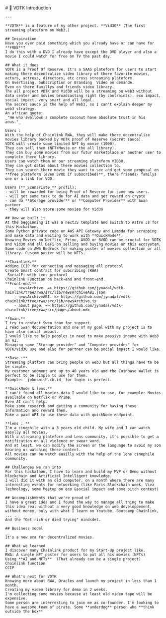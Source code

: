 
<BaseLayout PageID="home">
  <BaseCard title="home">
    <TopBar />
  </BaseCard>

  <BaseCard title="home" image="/warehouse.jpg">
    # 🧊 VDTK Introduction

    ---

    **VDTK** is a feature of my other project. **Vid30** (The first streaming plateform on Web3.)

    ## Inspiration
    Have you ever paid something which you already have or can have for **FREE**?
    I do this with a DVD I already have except the DVD player and also a movie I could watch for free on TV the past day.

    ## What it does
    VDTK is a Proof Of Reserve. It's a SAAS plateform for users to start making there decentralize video library of there favorite movies, actors, actress, directors, etc cross streaming plateform.
    On Avertising, Subscription or Branding  Video on demande.
    Even on there famillys and friends video library.
    The all project VDTK and Vid30 will be a streaming on web3 without data center and movies broadcasting right (by contraints), eco impact, social impact, very smart and all legal.
    The secret sauce is the help of Web3, so I can't explain deeper my web3 strategy.
    An african quote:
    _"He who swallows a complete coconut have absolute trust in his anus."_

    Users :
    With the help of Chainlink RWA, they will make there decentralize movies library backed by VDTK proof of Reserve (secret sauce).
    VDTK will create some limited NFT by movie (1000).
    They can sell them (NFT+Movie or the all library).
    They can buy some movies from our futur marketplace or another user to complete there library.
    Users can watch them on our streaming plateform VID30.
    They can got datas about there movies collection to.
    They can search there movie they want to see and get some proposal on **free plateform (even SVOD if subscribed)**, there friends/ familys one or a link for VOD.

    Users (**_Scenariste_** profil):
    - will be rewarded for being Proof of Reserve for some new users.
    - will get some task to do for AI data and get reward on crypto
    - can do **Storage provider** or **Computer Provider** with Swan partner
    - they will also store some movies for Vid30

    ## How we built it
    At the begginning it was a nextJS template and switch to Astro Js for this Hackathon.
    Some Python private code on AWS API Gateway and Lambda for scrapping and make data and waiting to work with **QuickNode**.
    Knowing Movies on Netflix, Prime, AVOD or BVOD can be crucial for VDTK and Vid30 and all DeFi on selling and buying movies on this ecosystem.
    Some code on AWS Bedrock for making poster of movies collection or all library. Custom poster will be NFTs.

    **Chainlink:**
    Adding CCIP for connecting and messaging all protocol
    Create Smart contract for subcribing (RWA)
    _SocialFi with Lens protocol_
    Chainlink Function on back-end and front-end.
    **Front-end:**
        - newsArchive. => https://github.com/jynadal/vdtk-hainlink/tree/rwa/src/lib/newsArchiveABI.json
        - newsArchiveABI. => https://github.com/jynadal/vdtk-chainlink/tree/rwa/src/lib/newsArchive.js
        - about page. => https://github.com/jynadal/vdtk-chainlink/tree/rwa/src/pages/about.mdx

    **Swan:**
    I try to contact Swan team for support.
    I read Swan documentation and one of my goal with my project is to have also social impact.
    I would like to help peoples in need to make passive income with Web3 an AI.
    Managing some "Storage provider" and "Computer provider" for VDTK/Vid30 use and also for partner can be social impact I would like.

    **Base :**
    Streaming platform can bring people on web3 but all things have to be be simple.
    My customer segment are up to 40 years old and the Coinbase Wallet is perfect to be simple to use for them.
    Example: _johnsmith.cb.id_ for login is perfect.

    **QuickNode & lens:**
    I can't found all movies data I would like to use, for example: Movies available on Netflix or Prime.
    Even AI can't help.
    Make some research and getting a community for having these information and reward them.
    Make a paid API to use these data with quickNode endpoint.

    **lens : **
    I'm a cinephile with a 3 years old child. My wife and I can watch easylly all movies.
    With a streaming plateform and Lens community, it's possible to get a notification on all violence or swear word.
    And at least, we can modify the screen or the language to avoid my son hearing or watching these content.
    All movies can be watch easilly with the help of the lens cinephile community.

    ## Challenges we ran into
    For this hackathon, I have to learn and build my MVP or Demo without blockchain and Artificiel Intelligent knowledge.
    I will did it with an old computer, on a month where there are many interesting events for networking (like Paris Blockchain week, Viva Technology, some Meetup on eco &social impact and some pitch contest)

    ## Accomplishments that we're proud of
    I have a great idea and I found the way to manage all thing to make this idea real without a very good knowledge on web developpement, without money, only with what I learn on Youtube, Bootcamp Chainlink, ... .
    And the "Get rich or died trying" mindsdet.

    ## Business model
    __
    It's a new era for decentralized movies.

    ## What we learned
    I discover many Chainlink product for my Start-Up project like.
    RWA: A single NFT poster for users to put all his movies (NFTs)
    Using **AI and NFTs**  (That already can be a single project)
    Chainlink function
    CCIP

    ## What's next for VDTK
    Knowing more about RWA, Oracles and launch my project in less than 1 month.
    Creating my video library for demo in 2 weeks.
    I'm collecting some movies because at least old video tape will be expensive.
    Some person are interresting to join me as co-founder. I'm looking to have a awesome team of pirate. Some **underdog** person who **think outside the box**

  </BaseCard>
</BaseLayout>
